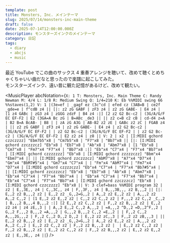 ```yaml
---
template: post
title: Monsters, Inc. メインテーマ
slug: 2025/07/14/monsters-inc-main-theme
draft: false
date: 2025-07-14T12:00:00.000Z
description: モンスターズインクのメインテーマ
category: 日記
tags:
  - diary
  - abcjs
  - music
---
```


最近 YouTube でこの曲のサックス 4 重奏アレンジを聴いて、改めて聴くとめちゃくちゃいい曲だなと思ったので楽譜に起こしてみた。  
モンスターズインク、遠い昔に観た記憶があるけど、改めて観たい。


<MusicPlayer
  abcNotation={`
X: 1
T: Monsters, Inc. Main Theme
C: Randy Newman
M: 4/4
L: 1/8
R: Medium Swing
Q: 1/4=210
K: Eb
%%MIDI swing 66
%%staves(1,2)
V: 1
|(3e=ef | _gagf ez (3c^cd | efed cz (3AB=B | ce2f _gde=e | f^cdB z4 ||
[|: z2 zG GABF | zF3 z4 | z2 zG GABE- | E4 z4 | [1 z4 GABc | zG3 z4 | zGGG zdzF | B4 z4 :|]
 [2 z2 G2 Bc-c2 | (3G/A/G/F EC EF-F2 | E2 (3GA=A Bc zG | B=ABc _de3 ||
|| z2 c=B c2 cB | cd-d4 z=A | B2 B=A BcAB- | B8 |
| zA zG A3G | AB-B2 z2 zE | GABc z2 zC | FGAB z4 |
|| z2 zG GABF | zF3 z4 | z2 zG GABE- | E4 z4 | z2 G2 Bc-c2 | (3G/A/G/F EC EF-F2 |
| z2 G2 Bc-c2 | (3G/A/G/F EC EF-F2 | | z2 G2 Bc-c2 | (3G/A/G/F EC EF-F2 | E2 z2 z4 | z8 ||
V: 2
| x2 | [I:MIDI gchord czzczzzz] "Ebm7b5"x8 | "Cm7b5"x8 | "F7"x8 | "Bb7"x8 ||
[|: [I:MIDI gchord zzczzzcz] "Eb"x8 | "Eb7"x8 | "Ab"x8 | "Abm7"x8 | [1 "Eb"x8 | "Cm7"x8 | "Fm7"x4 "F7"x4 | "Bb7"x8 :|]
 "Eb"x4 "C7"x4 | "F7"x4 "Bb7"x4 | [I:MIDI gchord czzzzzzz] "Eb"x8 | [I:MIDI gchord zzzzzczz] "Bbm"x4 "Ebm7"x4 ||
|| [I:MIDI gchord zzczzzcz] "AbM7"x8 | "A7"x4 "D7"x4 | "Gm"x4 "BbM7#5"x4 | "Gm7"x4 "C7"x4 |
| "Fm"x4 "AbM7"x4 | "Fm7"x4 "D7"x4 | [I:MIDI gchord czzzzczz] "Eb"x4 "C7"x4 | "F7"x4 "Bb7#5"x4 |
|| [I:MIDI gchord zzczzzcz] "Eb"x8 | "Eb7"x8 | "Ab"x8 | "Abm7"x8 | "Eb"x4 "C7"x4 | "F7"x4 "Bb7"x4 |
| "Eb"x4 "C7"x4 | "F7"x4 "Bb7"x4 | "Eb"x4 "C7"x4 | "F7"x4 "Bb7"x4 | [I:MIDI gchord zzczzzcz] "Eb"x8 | [I:MIDI gchord czzczzzz] "Eb"x8 ||
V: 3 clef=bass
%%MIDI program 32
| z2 | E,,3E,, z4 | C,,3C,, z4 | F,,3F,, z4 | B,,,3B,,, z2 B,,,2 ||
[|: E,,2 z2 B,,,2 z2 | E,,2 z2 _G,,2=G,,2 | A,,2 z2 E,,2 z2 | A,,,2 z2 A,,2 C,,2 | [1 E,,2 z2 E,,2 z2 | C,,2 z2 C,,2 z2 | F,,,2 z2 C,,2 _C,,2 | B,,,2 B,,,4 B,,,2 :|]
 [2 E,,2 z2 C,,2 z2 | F,,2 z2 B,,,2 z2 | E,,2 z2 z4 | z4 zE,,3 |
| A,,2 E,,2 C,,2 A,,,2 | =A,,,2 ^D,,2 =D,,2^F,,2 | G,,2 F,,,2 B,,,2 =A,,,2 | G,,,2 B,,,2 C,,2 =E,,2 |
| F,,2 C,,2 A,,,2G,,,2 | F,,2 C,,2 D,,2 D,,2 | E,,2 z2 zC,,3 | F,,2 z2 zB,,,3 |
|| E,,2 z2 B,,,2 z2 | E,,2 z2 _G,,2=G,,2 | A,,2 z2 E,,2 z2 | A,,,2 z2 A,,2 C,,2 | E,,2 z2 C,,2 z2 | F,,2 z2 B,,,2 z2 | 
| E,,2 z2 C,,2 z2 | F,,2 z2 B,,,2 z2 | E,,2 z2 C,,2 z2 | F,,2 z2 B,,,2 z2 | E,,2 z2 E,,2 z2 | E,,3E,, z4 ||
`}
/>
